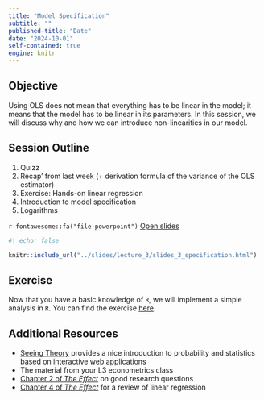 ```yaml
---
title: "Model Specification"
subtitle: ""
published-title: "Date"
date: "2024-10-01"
self-contained: true
engine: knitr
---
```


::: callout-tip
## Objective

Using OLS does not mean that everything has to be linear in the model; it means that the model has to be linear in its parameters. In this session, we will discuss why and how we can introduce non-linearities in our model.
:::

## Session Outline

1.  Quizz
2.  Recap' from last week (+ derivation formula of the variance of the OLS estimator)
2.  Exercise: Hands-on linear regression
3.  Introduction to model specification
4.  Logarithms
<!-- 5.  Quadratics -->
<!-- 6.  Indicators -->
<!-- 7.  Interactions -->

`r fontawesome::fa("file-powerpoint")` 
[Open slides](../slides/lecture_3/slides_3_specification.html)

```r
#| echo: false

knitr::include_url("../slides/lecture_3/slides_3_specification.html")
```

## Exercise

Now that you have a basic knowledge of `R`, we will implement a simple analysis in `R`. You can find the exercise [here](content/exercises/ex_01_linear_regression.qmd).

## Additional Resources

-   [Seeing Theory](https://seeing-theory.brown.edu/) provides a nice introduction to probability and statistics based on interactive web applications
-   The material from your L3 econometrics class
-   [Chapter 2 of *The Effect*](https://theeffectbook.net/ch-ResearchQuestions.html) on good research questions
-   [Chapter 4 of *The Effect*](https://theeffectbook.net/ch-DescribingRelationships.html) for a review of linear regression

